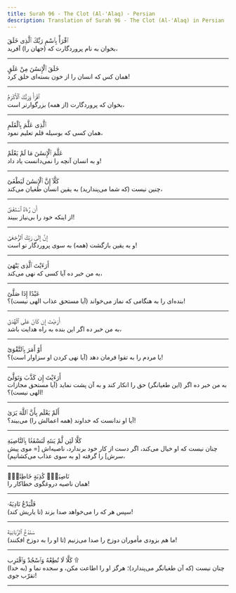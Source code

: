 ```yaml
---
title: Surah 96 - The Clot (Al-'Alaq) - Persian
description: Translation of Surah 96 - The Clot (Al-'Alaq) in Persian
---
```





<Aside type="quran" title="1">
ٱقْرَأْ بِٱسْمِ رَبِّكَ ٱلَّذِى خَلَقَ
</Aside>

<Aside type="reference" title="1">
بخوان به نام پروردگارت که (جهان را) آفرید،
</Aside>

---

<Aside type="quran" title="2">
خَلَقَ ٱلْإِنسَٰنَ مِنْ عَلَقٍ
</Aside>

<Aside type="reference" title="2">
همان کس که انسان را از خون بسته‌ای خلق کرد!
</Aside>

---

<Aside type="quran" title="3">
ٱقْرَأْ وَرَبُّكَ ٱلْأَكْرَمُ
</Aside>

<Aside type="reference" title="3">
بخوان که پروردگارت (از همه) بزرگوارتر است،
</Aside>

---

<Aside type="quran" title="4">
ٱلَّذِى عَلَّمَ بِٱلْقَلَمِ
</Aside>

<Aside type="reference" title="4">
همان کسی که بوسیله قلم تعلیم نمود،
</Aside>

---

<Aside type="quran" title="5">
عَلَّمَ ٱلْإِنسَٰنَ مَا لَمْ يَعْلَمْ
</Aside>

<Aside type="reference" title="5">
و به انسان آنچه را نمی‌دانست یاد داد!
</Aside>

---

<Aside type="quran" title="6">
كَلَّآ إِنَّ ٱلْإِنسَٰنَ لَيَطْغَىٰٓ
</Aside>

<Aside type="reference" title="6">
چنین نیست (که شما می‌پندارید) به یقین انسان طغیان می‌کند،
</Aside>

---

<Aside type="quran" title="7">
أَن رَّءَاهُ ٱسْتَغْنَىٰٓ
</Aside>

<Aside type="reference" title="7">
از اینکه خود را بی‌نیاز ببیند!
</Aside>

---

<Aside type="quran" title="8">
إِنَّ إِلَىٰ رَبِّكَ ٱلرُّجْعَىٰٓ
</Aside>

<Aside type="reference" title="8">
و به یقین بازگشت (همه) به سوی پروردگار تو است!
</Aside>

---

<Aside type="quran" title="9">
أَرَءَيْتَ ٱلَّذِى يَنْهَىٰ
</Aside>

<Aside type="reference" title="9">
به من خبر ده آیا کسی که نهی می‌کند،
</Aside>

---

<Aside type="quran" title="10">
عَبْدًا إِذَا صَلَّىٰٓ
</Aside>

<Aside type="reference" title="10">
بنده‌ای را به هنگامی که نماز می‌خواند (آیا مستحق عذاب الهی نیست)؟!
</Aside>

---

<Aside type="quran" title="11">
أَرَءَيْتَ إِن كَانَ عَلَى ٱلْهُدَىٰٓ
</Aside>

<Aside type="reference" title="11">
به من خبر ده اگر این بنده به راه هدایت باشد،
</Aside>

---

<Aside type="quran" title="12">
أَوْ أَمَرَ بِٱلتَّقْوَىٰٓ
</Aside>

<Aside type="reference" title="12">
یا مردم را به تقوا فرمان دهد (آیا نهی کردن او سزاوار است)؟!
</Aside>

---

<Aside type="quran" title="13">
أَرَءَيْتَ إِن كَذَّبَ وَتَوَلَّىٰٓ
</Aside>

<Aside type="reference" title="13">
به من خبر ده اگر (این طغیانگر) حق را انکار کند و به آن پشت نماید (آیا مستحق مجازات الهی نیست)؟!
</Aside>

---

<Aside type="quran" title="14">
أَلَمْ يَعْلَم بِأَنَّ ٱللَّهَ يَرَىٰ
</Aside>

<Aside type="reference" title="14">
آیا او ندانست که خداوند (همه اعمالش را) می‌بیند؟!
</Aside>

---

<Aside type="quran" title="15">
كَلَّا لَئِن لَّمْ يَنتَهِ لَنَسْفَعًۢا بِٱلنَّاصِيَةِ
</Aside>

<Aside type="reference" title="15">
چنان نیست که او خیال می‌کند، اگر دست از کار خود برندارد، ناصیه‌اش [= موی پیش سرش‌] را گرفته (و به سوی عذاب می‌کشانیم)،
</Aside>

---

<Aside type="quran" title="16">
نَاصِيَةٍۢ كَٰذِبَةٍ خَاطِئَةٍۢ
</Aside>

<Aside type="reference" title="16">
همان ناصیه دروغگوی خطاکار را!
</Aside>

---

<Aside type="quran" title="17">
فَلْيَدْعُ نَادِيَهُۥ
</Aside>

<Aside type="reference" title="17">
سپس هر که را می‌خواهد صدا بزند (تا یاریش کند)!
</Aside>

---

<Aside type="quran" title="18">
سَنَدْعُ ٱلزَّبَانِيَةَ
</Aside>

<Aside type="reference" title="18">
ما هم بزودی مأموران دوزخ را صدا می‌زنیم (تا او را به دوزخ افکنند)!
</Aside>

---

<Aside type="quran" title="19">
كَلَّا لَا تُطِعْهُ وَٱسْجُدْ وَٱقْتَرِب ۩
</Aside>

<Aside type="reference" title="19">
چنان نیست (که آن طغیانگر می‌پندارد)؛ هرگز او را اطاعت مکن، و سجده نما و (به خدا) تقرّب جوی!
</Aside>

---
